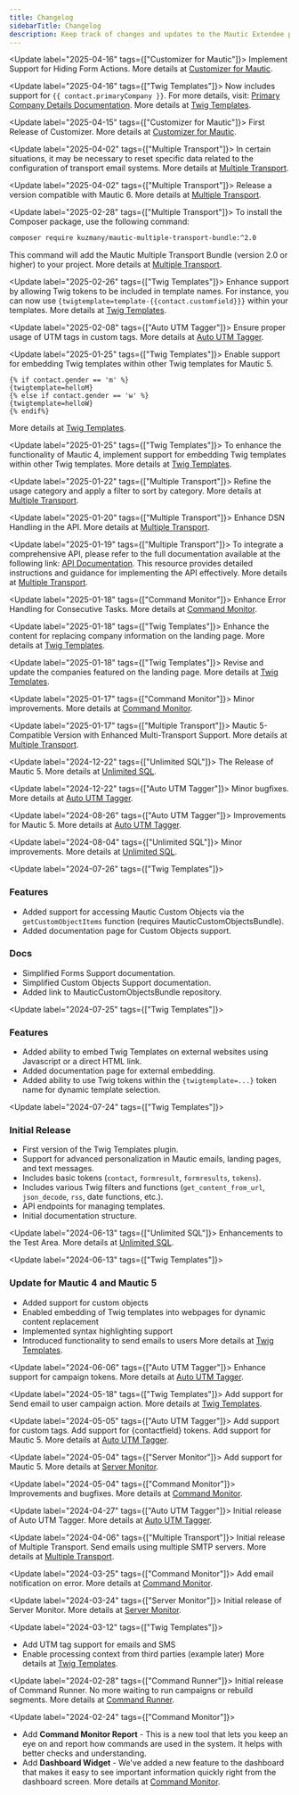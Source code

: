 ```yaml
---
title: Changelog
sidebarTitle: Changelog
description: Keep track of changes and updates to the Mautic Extendee plugins.
---
```


<Update label="2025-04-16" tags={["Customizer for Mautic"]}>
  Implement Support for Hiding Form Actions. More details at [Customizer for Mautic](https://mtcextendee.com/mautic-customizer-bundle).
</Update>

<Update label="2025-04-16" tags={["Twig Templates"]}>
  Now includes support for `{{ contact.primaryCompany }}`. For more details, visit: [Primary Company Details Documentation](https://docs.mtcextendee.com/twig-templates/snippets#access-primary-company-details). More details at [Twig Templates](https://mtcextendee.com/mautic-twig-templates-bundle).
</Update>

<Update label="2025-04-15" tags={["Customizer for Mautic"]}>
  First Release of Customizer. More details at [Customizer for Mautic](https://mtcextendee.com/mautic-customizer-bundle).
</Update>

<Update label="2025-04-02" tags={["Multiple Transport"]}>
  In certain situations, it may be necessary to reset specific data related to the configuration of transport email systems. More details at [Multiple Transport](https://mtcextendee.com/mautic-multiple-transport-bundle).
</Update>

<Update label="2025-04-02" tags={["Multiple Transport"]}>
  Release a version compatible with Mautic 6. More details at [Multiple Transport](https://mtcextendee.com/mautic-multiple-transport-bundle).
</Update>

<Update label="2025-02-28" tags={["Multiple Transport"]}>
  To install the Composer package, use the following command:
  ```bash
  composer require kuzmany/mautic-multiple-transport-bundle:^2.0
  ```
  This command will add the Mautic Multiple Transport Bundle (version 2.0 or higher) to your project. More details at [Multiple Transport](https://mtcextendee.com/mautic-multiple-transport-bundle).
</Update>

<Update label="2025-02-26" tags={["Twig Templates"]}>
  Enhance support by allowing Twig tokens to be included in template names. For instance, you can now use `{twigtemplate=template-{{contact.customfield}}}` within your templates. More details at [Twig Templates](https://mtcextendee.com/mautic-twig-templates-bundle).
</Update>

<Update label="2025-02-08" tags={["Auto UTM Tagger"]}>
  Ensure proper usage of UTM tags in custom tags. More details at [Auto UTM Tagger](https://mtcextendee.com/mautic-auto-tagger-bundle).
</Update>

<Update label="2025-01-25" tags={["Twig Templates"]}>
  Enable support for embedding Twig templates within other Twig templates for Mautic 5.
  ```twig
  {% if contact.gender == 'm' %}  
  {twigtemplate=helloM}  
  {% else if contact.gender == 'w' %}  
  {twigtemplate=helloW}  
  {% endif%}
  ```
  More details at [Twig Templates](https://mtcextendee.com/mautic-twig-templates-bundle).
</Update>

<Update label="2025-01-25" tags={["Twig Templates"]}>
  To enhance the functionality of Mautic 4, implement support for embedding Twig templates within other Twig templates. More details at [Twig Templates](https://mtcextendee.com/mautic-twig-templates-bundle).
</Update>

<Update label="2025-01-22" tags={["Multiple Transport"]}>
  Refine the usage category and apply a filter to sort by category. More details at [Multiple Transport](https://mtcextendee.com/mautic-multiple-transport-bundle).
</Update>

<Update label="2025-01-20" tags={["Multiple Transport"]}>
  Enhance DSN Handling in the API. More details at [Multiple Transport](https://mtcextendee.com/mautic-multiple-transport-bundle).
</Update>

<Update label="2025-01-19" tags={["Multiple Transport"]}>
  To integrate a comprehensive API, please refer to the full documentation available at the following link: [API Documentation](https://gist.github.com/kuzmany/fd9372f46809cea00945ff3bd73102b9). This resource provides detailed instructions and guidance for implementing the API effectively. More details at [Multiple Transport](https://mtcextendee.com/mautic-multiple-transport-bundle).
</Update>

<Update label="2025-01-18" tags={["Command Monitor"]}>
  Enhance Error Handling for Consecutive Tasks. More details at [Command Monitor](https://mtcextendee.com/command-monitor-bundle).
</Update>

<Update label="2025-01-18" tags={["Twig Templates"]}>
  Enhance the content for replacing company information on the landing page. More details at [Twig Templates](https://mtcextendee.com/mautic-twig-templates-bundle).
</Update>

<Update label="2025-01-18" tags={["Twig Templates"]}>
  Revise and update the companies featured on the landing page. More details at [Twig Templates](https://mtcextendee.com/mautic-twig-templates-bundle).
</Update>

<Update label="2025-01-17" tags={["Command Monitor"]}>
  Minor improvements. More details at [Command Monitor](https://mtcextendee.com/command-monitor-bundle).
</Update>

<Update label="2025-01-17" tags={["Multiple Transport"]}>
  Mautic 5-Compatible Version with Enhanced Multi-Transport Support. More details at [Multiple Transport](https://mtcextendee.com/mautic-multiple-transport-bundle).
</Update>

<Update label="2024-12-22" tags={["Unlimited SQL"]}>
  The Release of Mautic 5. More details at [Unlimited SQL](https://mtcextendee.com/mautic-unlimited-sql-bundle).
</Update>

<Update label="2024-12-22" tags={["Auto UTM Tagger"]}>
  Minor bugfixes. More details at [Auto UTM Tagger](https://mtcextendee.com/mautic-auto-tagger-bundle).
</Update>

<Update label="2024-08-26" tags={["Auto UTM Tagger"]}>
  Improvements for Mautic 5. More details at [Auto UTM Tagger](https://mtcextendee.com/mautic-auto-tagger-bundle).
</Update>

<Update label="2024-08-04" tags={["Unlimited SQL"]}>
  Minor improvements. More details at [Unlimited SQL](https://mtcextendee.com/mautic-unlimited-sql-bundle).
</Update>

<Update label="2024-07-26" tags={["Twig Templates"]}>
  ### Features
  - Added support for accessing Mautic Custom Objects via the `getCustomObjectItems` function (requires MauticCustomObjectsBundle).
  - Added documentation page for Custom Objects support.

  ### Docs
  - Simplified Forms Support documentation.
  - Simplified Custom Objects Support documentation.
  - Added link to MauticCustomObjectsBundle repository.
</Update>

<Update label="2024-07-25" tags={["Twig Templates"]}>
  ### Features
  - Added ability to embed Twig Templates on external websites using Javascript or a direct HTML link.
  - Added documentation page for external embedding.
  - Added ability to use Twig tokens within the `{twigtemplate=...}` token name for dynamic template selection.
</Update>

<Update label="2024-07-24" tags={["Twig Templates"]}>
  ### Initial Release
  - First version of the Twig Templates plugin.
  - Support for advanced personalization in Mautic emails, landing pages, and text messages.
  - Includes basic tokens (`contact`, `formresult`, `formresults`, `tokens`).
  - Includes various Twig filters and functions (`get_content_from_url`, `json_decode`, `rss`, date functions, etc.).
  - API endpoints for managing templates.
  - Initial documentation structure.
</Update>

<Update label="2024-06-13" tags={["Unlimited SQL"]}>
  Enhancements to the Test Area. More details at [Unlimited SQL](https://mtcextendee.com/mautic-unlimited-sql-bundle).
</Update>

<Update label="2024-06-13" tags={["Twig Templates"]}>
  ### Update for Mautic 4 and Mautic 5
  *   Added support for custom objects
  *   Enabled embedding of Twig templates into webpages for dynamic content replacement
  *   Implemented syntax highlighting support
  *   Introduced functionality to send emails to users
  More details at [Twig Templates](https://mtcextendee.com/mautic-twig-templates-bundle).
</Update>

<Update label="2024-06-06" tags={["Auto UTM Tagger"]}>
  Enhance support for campaign tokens. More details at [Auto UTM Tagger](https://mtcextendee.com/mautic-auto-tagger-bundle).
</Update>

<Update label="2024-05-18" tags={["Twig Templates"]}>
  Add support for Send email to user campaign action. More details at [Twig Templates](https://mtcextendee.com/mautic-twig-templates-bundle).
</Update>

<Update label="2024-05-05" tags={["Auto UTM Tagger"]}>
  Add support for custom tags.
  Add support for {contactfield} tokens.
  Add support for Mautic 5.
  More details at [Auto UTM Tagger](https://mtcextendee.com/mautic-auto-tagger-bundle).
</Update>

<Update label="2024-05-04" tags={["Server Monitor"]}>
  Add support for Mautic 5. More details at [Server Monitor](https://mtcextendee.com/mautic-server-monitor-bundle).
</Update>

<Update label="2024-05-04" tags={["Command Monitor"]}>
  Improvements and bugfixes. More details at [Command Monitor](https://mtcextendee.com/command-monitor-bundle).
</Update>

<Update label="2024-04-27" tags={["Auto UTM Tagger"]}>
  Initial release of Auto UTM Tagger. More details at [Auto UTM Tagger](https://mtcextendee.com/mautic-auto-tagger-bundle).
</Update>

<Update label="2024-04-06" tags={["Multiple Transport"]}>
  Initial release of Multiple Transport. Send emails using multiple SMTP servers. More details at [Multiple Transport](https://mtcextendee.com/mautic-multiple-transport-bundle).
</Update>

<Update label="2024-03-25" tags={["Command Monitor"]}>
  Add email notification on error. More details at [Command Monitor](https://mtcextendee.com/command-monitor-bundle).
</Update>

<Update label="2024-03-24" tags={["Server Monitor"]}>
  Initial release of Server Monitor. More details at [Server Monitor](https://mtcextendee.com/mautic-server-monitor-bundle).
</Update>

<Update label="2024-03-12" tags={["Twig Templates"]}>
  *   Add UTM tag support for emails and SMS
  *   Enable processing context from third parties (example later)
  More details at [Twig Templates](https://mtcextendee.com/mautic-twig-templates-bundle).
</Update>

<Update label="2024-02-28" tags={["Command Runner"]}>
  Initial release of Command Runner. No more waiting to run campaigns or rebuild segments. More details at [Command Runner](https://mtcextendee.com/command-runner-bundle).
</Update>

<Update label="2024-02-24" tags={["Command Monitor"]}>
  *    Add **Command Monitor Report** - This is a new tool that lets you keep an eye on and report how commands are used in the system. It helps with better checks and understanding.
  *   Add **Dashboard Widget** - We've added a new feature to the dashboard that makes it easy to see important information quickly right from the dashboard screen.
  More details at [Command Monitor](https://mtcextendee.com/command-monitor-bundle).
</Update>
